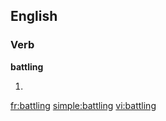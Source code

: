 
==English==

===Verb===
'''battling'''

# {{present participle of|[[battle]]}}

{{anagrams:en/abgilntt}}
[[fr:battling]]
[[simple:battling]]
[[vi:battling]]